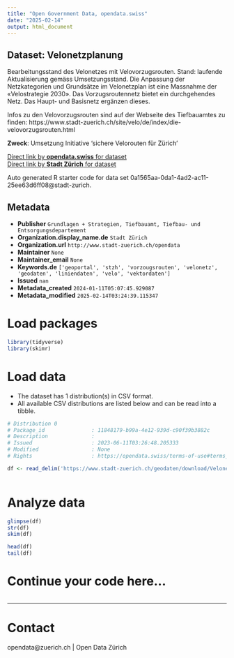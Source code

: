 ```yaml
---
title: "Open Government Data, opendata.swiss"
date: "2025-02-14"
output: html_document
---
```


## Dataset: Velonetzplanung

Bearbeitungsstand des Velonetzes mit Velovorzugsrouten. Stand: laufende Aktualisierung gemäss Umsetzungsstand.
Die Anpassung der Netzkategorien und Grundsätze im Velonetzplan ist eine Massnahme der «Velostrategie 2030». Das Vorzugsroutennetz bietet ein durchgehendes Netz. Das Haupt- und Basisnetz ergänzen dieses.

Infos zu den Velovorzugsrouten sind auf der Webseite des Tiefbauamtes zu finden: https://www.stadt-zuerich.ch/site/velo/de/index/die-velovorzugsrouten.html

**Zweck**: Umsetzung Initiative 'sichere Velorouten für Zürich'

[Direct link by **opendata.swiss** for dataset](https://opendata.swiss/de/dataset/velonetzplanung)<br>
[Direct link by **Stadt Zürich** for dataset](https://data.stadt-zuerich.ch/dataset/geo_velonetzplanung)

Auto generated R starter code for data set 0a1565aa-0da1-4ad2-ac11-25ee63d6ff08@stadt-zurich.

## Metadata

- **Publisher** `Grundlagen + Strategien, Tiefbauamt, Tiefbau- und Entsorgungsdepartement`
- **Organization.display_name.de** `Stadt Zürich`
- **Organization.url** `http://www.stadt-zuerich.ch/opendata`
- **Maintainer** `None`
- **Maintainer_email** `None`
- **Keywords.de** `['geoportal', 'stzh', 'vorzougsrouten', 'velonetz', 'geodaten', 'liniendaten', 'velo', 'vektordaten']`
- **Issued** `nan`
- **Metadata_created** `2024-01-11T05:07:45.929087`
- **Metadata_modified** `2025-02-14T03:24:39.115347`


# Load packages

```r

library(tidyverse)
library(skimr)

```

# Load data

-   The dataset has 1 distribution(s) in CSV format.
-   All available CSV distributions are listed below and can be read into a tibble.

```r

# Distribution 0
# Package_id               : 11848179-b99a-4e12-939d-c90f39b3882c
# Description              : 
# Issued                   : 2023-06-11T03:26:48.205333
# Modified                 : None
# Rights                   : https://opendata.swiss/terms-of-use#terms_open

df <- read_delim('https://www.stadt-zuerich.ch/geodaten/download/Velonetzplanung?format=10008')



```

# Analyze data

```r

glimpse(df)
str(df)
skim(df)

head(df)
tail(df)

```

# Continue your code here...

```r

```

------------------------------------------------------------------------

# Contact

opendata@zuerich.ch | Open Data Zürich
